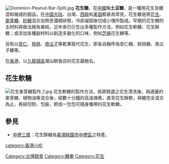 {{unreferenced|time=2015-06-15T11:52:18+00:00}}
[[File:Dominion-Peanut-Bar-Split.jpg|thumb]]
'''花生糖'''，在[[中國|中國]]稱'''土豆糖'''，是一種用花生及糖混和做成的甜品，在[[中国大陆|中国大陆]]、台灣、[[西欧|西欧]]和[[美国|美国]]都甚為常見，花生糖是將[[花生|花生]]、[[麥芽糖|麥芽糖]]、[[砂糖|砂糖]]混合加熱至濃稠狀態，冷卻凝固後切成小塊所製成。早期的花生糖的主材料與做法極為單純，近年來已衍生出多種製作方法，例如花生軟糖、花生酥糖；或添加各種副材料以創造多變化的口味，例如[[芝麻|芝麻]]花生糖等。

另有以[[杏仁|杏仁]]、[[核桃|核桃]]、[[南瓜子|南瓜子]]等乾果取代花生，即各自稱呼為杏仁糖、核桃糖、南瓜子糖等。

在[[香港|香港]]，以[[九龍城區|九龍城區]]潮汕餅食店的花生最馳名。

==花生軟糖==
[[File:花生麥芽糖製作_1.jpg|thumb]]
花生軟糖的製作方法，係將精選之花生清洗後，與適量的麥芽糖、植物油等混合後，經數十分鐘的高溫煉煮，直至花生酥軟，與糖完全混合為止，再經切割、包裝，即成一包包可隨身攜帶的花生軟糖。

==參見==
*[[中壢三寶|中壢三寶]]：花生酥糖為[[臺灣|臺灣]][[桃園市|桃園市]][[中壢區|中壢區]]之特產。
{{commonscat|Peanut brittle}}

[[category:香港小吃|category:香港小吃]]
[[Category:台灣甜食|Category:台灣甜食]]
[[Category:糖果|Category:糖果]]
[[Category:花生|Category:花生]]